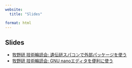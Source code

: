 ```yaml
---
website:
  title: "Slides"

format: html
---
```


## Slides

- [牧野研 技術輪読会: 遺伝研スパコンで外部パッケージを使う](tech-circle/tech-circle-vol2.qmd)
- [牧野研 技術輪読会: GNU nanoエディタを便利に使う](tech-circle/tech-circle-vol1.qmd)